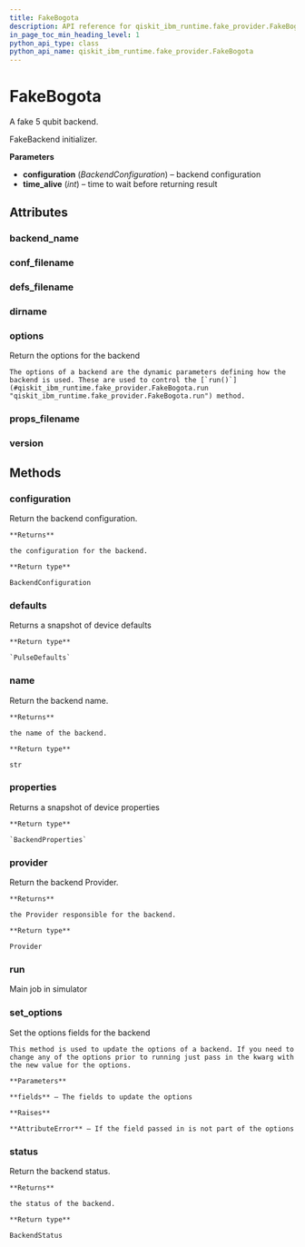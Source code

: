 ```yaml
---
title: FakeBogota
description: API reference for qiskit_ibm_runtime.fake_provider.FakeBogota
in_page_toc_min_heading_level: 1
python_api_type: class
python_api_name: qiskit_ibm_runtime.fake_provider.FakeBogota
---
```


# FakeBogota

<Class id="qiskit_ibm_runtime.fake_provider.FakeBogota" github="https://github.com/Qiskit/qiskit-ibm-runtime/tree/stable/0.20/qiskit_ibm_runtime/fake_provider/backends/bogota/fake_bogota.py#L31-L38" signature="FakeBogota">
  A fake 5 qubit backend.

  FakeBackend initializer.

  **Parameters**

  *   **configuration** (*BackendConfiguration*) – backend configuration
  *   **time\_alive** (*int*) – time to wait before returning result

  ## Attributes

  ### backend\_name

  <Attribute id="qiskit_ibm_runtime.fake_provider.FakeBogota.backend_name" name="backend_name" attributeValue="= 'fake_bogota'" />

  ### conf\_filename

  <Attribute id="qiskit_ibm_runtime.fake_provider.FakeBogota.conf_filename" name="conf_filename" attributeValue="= 'conf_bogota.json'" />

  ### defs\_filename

  <Attribute id="qiskit_ibm_runtime.fake_provider.FakeBogota.defs_filename" name="defs_filename" attributeValue="= 'defs_bogota.json'" />

  ### dirname

  <Attribute id="qiskit_ibm_runtime.fake_provider.FakeBogota.dirname" name="dirname" attributeValue="= '/home/runner/work/qiskit-ibm-runtime/qiskit-ibm-runtime/qiskit_ibm_runtime/fake_provider/backends/bogota'" />

  ### options

  <Attribute id="qiskit_ibm_runtime.fake_provider.FakeBogota.options" name="options">
    Return the options for the backend

    The options of a backend are the dynamic parameters defining how the backend is used. These are used to control the [`run()`](#qiskit_ibm_runtime.fake_provider.FakeBogota.run "qiskit_ibm_runtime.fake_provider.FakeBogota.run") method.
  </Attribute>

  ### props\_filename

  <Attribute id="qiskit_ibm_runtime.fake_provider.FakeBogota.props_filename" name="props_filename" attributeValue="= 'props_bogota.json'" />

  ### version

  <Attribute id="qiskit_ibm_runtime.fake_provider.FakeBogota.version" name="version" attributeValue="= 1" />

  ## Methods

  ### configuration

  <Function id="qiskit_ibm_runtime.fake_provider.FakeBogota.configuration" name="configuration" signature="configuration()">
    Return the backend configuration.

    **Returns**

    the configuration for the backend.

    **Return type**

    BackendConfiguration
  </Function>

  ### defaults

  <Function id="qiskit_ibm_runtime.fake_provider.FakeBogota.defaults" name="defaults" github="https://github.com/Qiskit/qiskit-ibm-runtime/tree/stable/0.20/qiskit_ibm_runtime/fake_provider/fake_pulse_backend.py#L29-L33" signature="defaults()">
    Returns a snapshot of device defaults

    **Return type**

    `PulseDefaults`
  </Function>

  ### name

  <Function id="qiskit_ibm_runtime.fake_provider.FakeBogota.name" name="name" signature="name()">
    Return the backend name.

    **Returns**

    the name of the backend.

    **Return type**

    str
  </Function>

  ### properties

  <Function id="qiskit_ibm_runtime.fake_provider.FakeBogota.properties" name="properties" github="https://github.com/Qiskit/qiskit-ibm-runtime/tree/stable/0.20/qiskit_ibm_runtime/fake_provider/fake_qasm_backend.py#L44-L48" signature="properties()">
    Returns a snapshot of device properties

    **Return type**

    `BackendProperties`
  </Function>

  ### provider

  <Function id="qiskit_ibm_runtime.fake_provider.FakeBogota.provider" name="provider" signature="provider()">
    Return the backend Provider.

    **Returns**

    the Provider responsible for the backend.

    **Return type**

    Provider
  </Function>

  ### run

  <Function id="qiskit_ibm_runtime.fake_provider.FakeBogota.run" name="run" github="https://github.com/Qiskit/qiskit-ibm-runtime/tree/stable/0.20/qiskit_ibm_runtime/fake_provider/fake_backend.py#L545-L574" signature="run(run_input, **kwargs)">
    Main job in simulator
  </Function>

  ### set\_options

  <Function id="qiskit_ibm_runtime.fake_provider.FakeBogota.set_options" name="set_options" signature="set_options(**fields)">
    Set the options fields for the backend

    This method is used to update the options of a backend. If you need to change any of the options prior to running just pass in the kwarg with the new value for the options.

    **Parameters**

    **fields** – The fields to update the options

    **Raises**

    **AttributeError** – If the field passed in is not part of the options
  </Function>

  ### status

  <Function id="qiskit_ibm_runtime.fake_provider.FakeBogota.status" name="status" signature="status()">
    Return the backend status.

    **Returns**

    the status of the backend.

    **Return type**

    BackendStatus
  </Function>
</Class>

